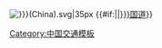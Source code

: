 <includeonly>[[File:Kokudou {{{1|}}}(China).svg|35px]] {{#if:{{{2|}}}|{{{2|}}}|[[{{{1|}}}国道]]}}</includeonly><noinclude>
{{Documentation}}
[[Category:中国交通模板]]
</noinclude>